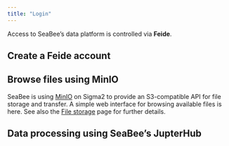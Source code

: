 ```yaml
---
title: "Login"
---
```


Access to SeaBee's data platform is controlled via **Feide**. 

## Create a Feide account {#sec-create-account}


## Browse files using MinIO {#sec-minio}

SeaBee is using [MinIO](https://min.io/) on Sigma2 to provide an S3-compatible API for file storage and transfer. A simple web interface for browsing available files is here. See also the [File storage](./storage.qmd) page for further details.

## Data processing using SeaBee's JupterHub {#sec-jupyterhub}

